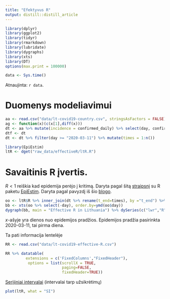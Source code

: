 ```yaml
---
title: "Efektyvus R"
output: distill::distill_article
---
```


```r
library(dplyr)
library(ggplot2)
library(tidyr)
library(rmarkdown)
library(lubridate)
library(dygraphs)
library(xts)
library(DT)
options(max.print = 100000)
```

```r
data <- Sys.time()
```

Atnaujinta: `r data`. 

# Duomenys modeliavimui

```r
aa <- read.csv("data/lt-covid19-country.csv", stringsAsFactors = FALSE)
ag <- function(x)(c(x[1],diff(x)))
dt <- aa %>% mutate(incidence = confirmed_daily) %>% select(day, confirmed, incidence) %>% mutate(day = ymd(day), w = ifelse(incidence == 0, 0, 1)) 
dtf <- dt
dt <- dt %>% filter(day >= "2020-03-11") %>% mutate(times = 1:n())
```

```r
library(EpiEstim)
ltR <- dget("raw_data/effectiveR/ltR.R")
```

# Savaitinis R įvertis. 

$R < 1$ reiškia kad epidemija perėjo į kritimą. Daryta pagal šitą [straipsnį](https://www.ncbi.nlm.nih.gov/pmc/articles/PMC3816335/) su R paketu [EpiEstim](https://cran.r-project.org/web/packages/EpiEstim/index.html). Daryta pagal pavyzdį iš šio [blogo](https://timchurches.github.io/blog/posts/2020-02-18-analysing-covid-19-2019-ncov-outbreak-data-with-r-part-1/#fitting-an-sir-model-to-the-hubei-province-data).



```r
oo <- ltR$R %>% inner_join(dt %>% rename(t_end=times), by ="t_end") %>% select(day, R = `Mean(R)`, lwr = `Quantile.0.025(R)`,upr = `Quantile.0.975(R)`)
bb <- xts(oo %>% select(-day), order.by=ymd(oo$day))
dygraph(bb, main = "Effective R in Lithuania") %>% dySeries(c("lwr","R","upr"), label = "R") %>% dyRangeSelector()
```

$x$-ašyje yra dienos nuo epidemijos pradžios. Epidemijos pradžia pasirinkta 2020-03-11, tai pirma diena. 

Ta pati informacija lentelėje

```r

RR <- read.csv("data/lt-covid19-effective-R.csv")

RR %>% datatable( 
         extensions = c('FixedColumns',"FixedHeader"),
          options = list(scrollX = TRUE, 
                         paging=FALSE,
                         fixedHeader=TRUE))
```


[Serijiniai intervalai](https://en.wikipedia.org/wiki/Serial_interval) (intervalai tarp užsikrėtimų)

```r
plot(ltR, what = "SI")
```